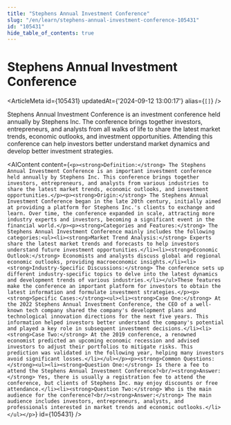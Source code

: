 ```yaml
---
title: "Stephens Annual Investment Conference"
slug: "/en/learn/stephens-annual-investment-conference-105431"
id: "105431"
hide_table_of_contents: true
---
```



# Stephens Annual Investment Conference

<ArticleMeta id={105431} updatedAt={'2024-09-12 13:00:17'} alias={`[]`} />
<div className='border-solid border-b border-t-0 my-4 border-[var(--ifm-color-gray-300)]' />

Stephens Annual Investment Conference is an investment conference held annually by Stephens Inc. The conference brings together investors, entrepreneurs, and analysts from all walks of life to share the latest market trends, economic outlooks, and investment opportunities. Attending this conference can help investors better understand market dynamics and develop better investment strategies.

<AIContent content={`<p><strong>Definition:</strong> The Stephens Annual Investment Conference is an important investment conference held annually by Stephens Inc. This conference brings together investors, entrepreneurs, and analysts from various industries to share the latest market trends, economic outlooks, and investment opportunities.</p><p><strong>Origin:</strong> The Stephens Annual Investment Conference began in the late 20th century, initially aimed at providing a platform for Stephens Inc.'s clients to exchange and learn. Over time, the conference expanded in scale, attracting more industry experts and investors, becoming a significant event in the financial world.</p><p><strong>Categories and Features:</strong> The Stephens Annual Investment Conference mainly includes the following categories:<ul><li><strong>Market Trend Analysis:</strong> Experts share the latest market trends and forecasts to help investors understand future investment opportunities.</li><li><strong>Economic Outlook:</strong> Economists and analysts discuss global and regional economic outlooks, providing macroeconomic insights.</li><li><strong>Industry-Specific Discussions:</strong> The conference sets up different industry-specific topics to delve into the latest dynamics and development trends of various industries.</li></ul>These features make the conference an important platform for investors to obtain the latest information and formulate investment strategies.</p><p><strong>Specific Cases:</strong><ul><li><strong>Case One:</strong> At the 2022 Stephens Annual Investment Conference, the CEO of a well-known tech company shared the company's development plans and technological innovation directions for the next five years. This information helped investors better understand the company's potential and played a key role in subsequent investment decisions.</li><li><strong>Case Two:</strong> At the 2019 conference, a renowned economist predicted an upcoming economic recession and advised investors to adjust their portfolios to mitigate risks. This prediction was validated in the following year, helping many investors avoid significant losses.</li></ul></p><p><strong>Common Questions:</strong><ul><li><strong>Question One:</strong> Is there a fee to attend the Stephens Annual Investment Conference?<br/><strong>Answer:</strong> Yes, there is usually a registration fee to attend the conference, but clients of Stephens Inc. may enjoy discounts or free attendance.</li><li><strong>Question Two:</strong> Who is the main audience for the conference?<br/><strong>Answer:</strong> The main audience includes investors, entrepreneurs, analysts, and professionals interested in market trends and economic outlooks.</li></ul></p>`} id={105431} />
